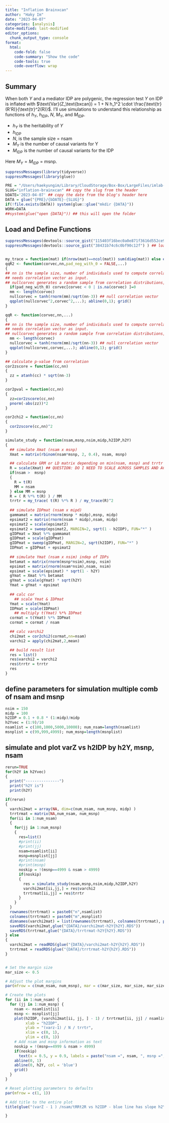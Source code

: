 ```yaml
---
title: "Inflation Brainxcan"
author: "Haky Im"
date: "2023-04-07"
categories: [analysis]
date-modified: last-modified
editor_options: 
  chunk_output_type: console
format:
  html:
    code-fold: false
    code-summary: "Show the code"
    code-tools: true
    code-overflow: wrap
---
```


::: {.callout-tip}
## Summary
When both $Y$ and a mediator IDP are polygenic, the regression test $Y$ on IDP is inflated with $\text{Var}(Z_\text{bxcan}) = 1 + N h_1^2 \cdot \frac{\text{tr}(R'R)}{\text{tr}^2(R)}$. I'll use simulations to understand this relationship as functions of $h_Y$, $h_\text{IDP}$, $N$, $M_Y$, and $M_\text{IDP}$. 
:::

- $h_Y$ is the heritability of $Y$
- $h_\text{IDP}$
- $N$, is the sample size = nsam
- $M_Y$ is the number of causal variants for Y
- $M_\text{IDP}$ is the number of causal variants for the IDP

Here $M_Y = M_\text{IDP}$ = msnp.

```r
suppressMessages(library(tidyverse))
suppressMessages(library(glue))

PRE = "/Users/haekyungim/Library/CloudStorage/Box-Box/LargeFiles/imlab-data/data-Github/web-data"
SLUG="inflation-brainxcan" ## copy the slug from the header
bDATE='2023-04-07' ## copy the date from the blog's header here
DATA = glue("{PRE}/{bDATE}-{SLUG}")
if(!file.exists(DATA)) system(glue::glue("mkdir {DATA}"))
WORK=DATA
##system(glue("open {DATA}")) ## this will open the folder 
```

## Load and Define Functions
```r
suppressMessages(devtools::source_gist("115403f16bec0a0e871f3616d552ce9b") ) ## load fn_ratxcan, fast regression and other convenience functions to correlate subsets of columns of two matrices
suppressMessages(devtools::source_gist("38431b74c6c0bf90c12f") ) ## load qqunif


my_trace = function(mat) if(nrow(mat)==ncol(mat)) sum(diag(mat)) else error("matrix is not diagonal")
qqR2 <- function(corvec,nn,pad_neg_with_0 = FALSE,...)
{
## nn is the sample size, number of individuals used to compute correlation.
## needs correlation vector as input.
## nullcorvec generates a random sample from correlation distributions, under the null hypothesis of 0 correlation using Fisher's approximation.
  if(pad_neg_with_0) corvec[corvec < 0 | is.na(corvec) ]=0
  mm <- length(corvec)
  nullcorvec = tanh(rnorm(mm)/sqrt(nn-3)) ## null correlation vector
  qqplot(nullcorvec^2,corvec^2,...); abline(0,1); grid()
}

qqR <- function(corvec,nn,...)
{
## nn is the sample size, number of individuals used to compute correlation.
## needs correlation vector as input.
## nullcorvec generates a random sample from correlation distributions, under the null hypothesis of 0 correlation using Fisher's approximation.
  mm <- length(corvec)
  nullcorvec = tanh(rnorm(mm)/sqrt(nn-3)) ## null correlation vector
  qqplot(nullcorvec,corvec,...); abline(0,1); grid()
}

## calculate p-value from correlation
cor2zscore = function(cc,nn) 
{
  zz = atanh(cc) * sqrt(nn-3)
}

cor2pval = function(cc,nn) 
{
  zz=cor2zscore(cc,nn)
  pnorm(-abs(zz))*2
}

cor2chi2 = function(cc,nn)
{
  cor2zscore(cc,nn)^2
}
```



```r

simulate_study = function(nsam,msnp,nsim,midp,h2IDP,h2Y)
{
  ## simulate Xmat (nsam x msnp)
  Xmat = matrix(rbinom(nsam*msnp, 2, 0.4), nsam, msnp)

  ## calculate GRM or LD matrix depending on min(nsam, msnp) and trrtr
  R = scale(Xmat) ## QUESTION: DO I NEED TO SCALE ACROSS SAMPLES AND ACROSS SNPS?
  if(nsam >  msnp) 
  {
    R = t(R)
    MM = nsam
  } else MM = msnp
  R = ( R %*% t(R) ) / MM
  trrtr = my_trace( t(R) %*% R ) / my_trace(R)^2
  
  ## simulate IDPmat (nsam x mipd) 
  gammamat = matrix(rnorm(msnp * midp),msnp, midp)
  epsimat2 = matrix(rnorm(nsam * midp),nsam, midp)
  epsimat2 = scale(epsimat2)
  epsimat2 = sweep(epsimat2, MARGIN=2, sqrt(1 - h2IDP), FUN="*" )
  gIDPmat = Xmat %*% gammamat
  gIDPmat = scale(gIDPmat) 
  gIDPmat = sweep(gIDPmat, MARGIN=2, sqrt(h2IDP), FUN="*" )
  IDPmat = gIDPmat + epsimat2
  
  ## simulate Ymat (nsam x nsim) indep of IDPs
  betamat = matrix(rnorm(msnp*nsim),msnp, nsim)
  epsimat = matrix(rnorm(nsam*nsim),nsam, nsim)
  epsimat = scale(epsimat) * sqrt(1 - h2Y)
  gYmat = Xmat %*% betamat
  gYmat = scale(gYmat) * sqrt(h2Y)
  Ymat = gYmat + epsimat
  
  ## calc cor
    ## scale Ymat & IDPmat
  Ymat = scale(Ymat)
  IDPmat = scale(IDPmat)
    ## multiply t(Ymat) %*% IDPmat
  cormat = t(Ymat) %*% IDPmat
  cormat = cormat / nsam

  ## calc varchi2
  chi2mat = cor2chi2(cormat,nn=nsam)
  varchi2 = apply(chi2mat,2,mean)

  ## build result list
  res = list()
  res$varchi2 = varchi2
  res$trrtr = trrtr
  res
}


```

## define parameters for simulation multiple comb of nsam and msnp
```r
nsim = 150
midp = 100
h2IDP = 0.1 + 0.8 * (1:midp)/midp
h2Yvec = (1:9)/10
nsamlist = c(100,1000,5000,10000); num_nsam=length(nsamlist)
msnplist = c(99,999,4999); num_msnp=length(msnplist)
```


## simulate and plot varZ vs h2IDP by h2Y, msnp, nsam

```r
rerun=TRUE
for(h2Y in h2Yvec)
{
  print("---------------")
  print("h2Y is")
  print(h2Y)

if(rerun)
{
  varchi2mat = array(NA, dim=c(num_nsam, num_msnp, midp) )
  trrtrmat = matrix(NA,num_nsam, num_msnp)
  for(ii in 1:num_nsam)
  {
    for(jj in 1:num_msnp)
    {
      res=list()
      #print(ii)
      #print(jj)
      nsam=nsamlist[ii]
      msnp=msnplist[jj]
      #print(nsam)
      #print(msnp)
      noskip = !(msnp==4999 & nsam > 4999)
      if(noskip) 
      {
        res = simulate_study(nsam,msnp,nsim,midp,h2IDP,h2Y)
        varchi2mat[ii,jj,] = res$varchi2
        trrtrmat[ii,jj] = res$trrtr
      }
    }
  }
  rownames(trrtrmat) = paste0("n",nsamlist)
  colnames(trrtrmat) = paste0("m",msnplist)
  dimnames(varchi2mat) = list(rownames(trrtrmat), colnames(trrtrmat), paste0("h2.",h2IDP))
  saveRDS(varchi2mat,glue("{DATA}/varchi2mat-h2Y{h2Y}.RDS"))
  saveRDS(trrtrmat,glue("{DATA}/trrtrmat-h2Y{h2Y}.RDS"))
} else
{
  varchi2mat = readRDS(glue("{DATA}/varchi2mat-h2Y{h2Y}.RDS"))
  trrtrmat = readRDS(glue("{DATA}/trrtrmat-h2Y{h2Y}.RDS"))
}


# Set the margin size
mar_size <- 0.5

# Adjust the plot margins
par(mfrow = c(num_nsam, num_msnp), mar = c(mar_size, mar_size, mar_size, mar_size) + 0.1)

# Create the plots
for (ii in 1:num_nsam) {
  for (jj in 1:num_msnp) {
    nsam <- nsamlist[ii]
    msnp <- msnplist[jj]
    plot(h2IDP, (varchi2mat[ii, jj, ] - 1) / trrtrmat[ii, jj] / nsamlist[ii], 
         xlab = "h2IDP", 
         ylab = "(varz-1) / N / trrtr", 
         xlim = c(0, 1), 
         ylim = c(0, 1))
    # Add nsam and msnp information as text
    noskip = !(msnp==4999 & nsam > 4999)
    if(noskip) 
      text(x = 0.5, y = 0.9, labels = paste("nsam =", nsam, ", msnp =", msnp), adj = c(0.5, 0.5)) else text(x = 0.5, y = 0.9, labels = "skipped simulation for speed") 
    abline(0, 1)
    abline(0, h2Y, col = 'blue')
    grid()
  }
}

# Reset plotting parameters to defaults
par(mfrow = c(1, 1))

# Add title to the entire plot
title(glue("(varZ - 1 ) /nsam/tRRt2R vs h2IDP - blue line has slope h2Y {h2Y}"), outer = TRUE, line = -1)

}
```


